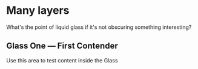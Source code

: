 
# Many layers

What's the point of liquid glass if it's not obscuring something interesting?

<LiquidGlassDisplay>
  <GlassCard>

## Glass One — First Contender

Use this area to test content inside the Glass

  </GlassCard>
</LiquidGlassDisplay>


